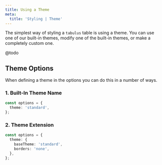 ```yaml
---
title: Using a Theme
meta:
  title: 'Styling | Theme'
---
```


The simplest way of styling a `tabulus` table is using a theme. You can use one of our built-in
themes, modify one of the built-in themes, or make a completely custom one.

@todo

## Theme Options

When defining a theme in the options you can do this in a number of ways.

### 1. Built-In Theme Name

```ts
const options = {
  theme: 'standard',
};
```

### 2. Theme Extension

```ts
const options = {
  theme: {
    baseTheme: 'standard',
    borders: 'none',
  },
};
```
